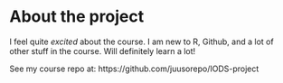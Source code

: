 
# About the project

I feel quite *excited* about the course. I am new to R, Github, and a lot of other stuff in the course. Will definitely learn a lot!

See my course repo at: https://github.com/juusorepo/IODS-project


